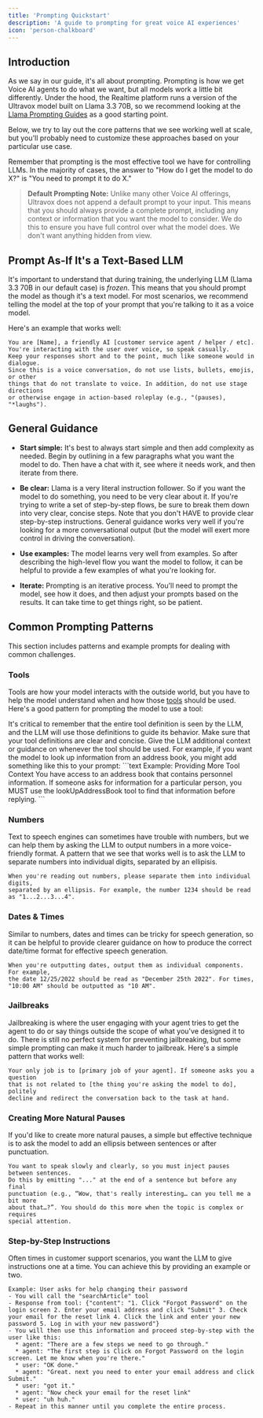 ```yaml
---
title: 'Prompting Quickstart'
description: 'A guide to prompting for great voice AI experiences'
icon: 'person-chalkboard'
---
```


## Introduction

As we say in our guide, it's all about prompting. Prompting is how we get Voice AI agents to do what we want, but all models work a little bit differently. Under the hood, the Realtime platform runs a version of the Ultravox model built on Llama 3.3 70B, so we recommend looking at the [Llama Prompting Guides](https://www.llama.com/docs/how-to-guides/prompting/) as a good starting point.

Below, we try to lay out the core patterns that we see working well at scale, but you'll probably need to customize these approaches based on your particular use case.

Remember that prompting is the most effective tool we have for controlling LLMs. In the majority of cases, the answer to "How do I get the model to do X?" is "You need to prompt it to do X."

> **Default Prompting Note:** Unlike many other Voice AI offerings, Ultravox does not append a default prompt to your input. This means that you should always provide a complete prompt, including any context or information that you want the model to consider. We do this to ensure you have full control over what the model does. We don't want anything hidden from view.

## Prompt As-If It's a Text-Based LLM
It's important to understand that during training, the underlying LLM (Llama 3.3 70B in our default case) is *frozen*. This means that you should prompt the model as though it's a text model. For most scenarios, we recommend telling the model at the top of your prompt that you're talking to it as a voice model.

Here's an example that works well:

```text Example: General Voice Prompt
You are [Name], a friendly AI [customer service agent / helper / etc].
You're interacting with the user over voice, so speak casually.
Keep your responses short and to the point, much like someone would in dialogue. 
Since this is a voice conversation, do not use lists, bullets, emojis, or other 
things that do not translate to voice. In addition, do not use stage directions 
or otherwise engage in action-based roleplay (e.g., "(pauses), "*laughs").
```

## General Guidance

- **Start simple:** It's best to always start simple and then add complexity as needed. Begin by outlining in a few paragraphs what you want the model to do. Then have a chat with it, see where it needs work, and then iterate from there.

- **Be clear:** Llama is a very literal instruction follower. So if you want the model to do something, you need to be very clear about it. If you're trying to write a set of step-by-step flows, be sure to break them down into very clear, concise steps. Note that you don't HAVE to provide clear step-by-step instructions. General guidance works very well if you're looking for a more conversational output (but the model will exert more control in driving the conversation).

- **Use examples:** The model learns very well from examples. So after describing the high-level flow you want the model to follow, it can be helpful to provide a few examples of what you're looking for.

- **Iterate:** Prompting is an iterative process. You'll need to prompt the model, see how it does, and then adjust your prompts based on the results. It can take time to get things right, so be patient.

## Common Prompting Patterns
This section includes patterns and example prompts for dealing with common challenges.

### Tools
Tools are how your model interacts with the outside world, but you have to help the model understand when and how those [tools](/essentials/tools) should be used. Here's a good pattern for prompting the model to use a tool:

<Steps>
  <Step title="Use Good Tool Definitions">
    It's critical to remember that the entire tool definition is seen by the LLM, and the LLM will use those definitions to guide its behavior. Make sure that your tool definitions are clear and concise.
  </Step>
  <Step title="Prompt for More Context">
   Give the LLM additional context or guidance on whenever the tool should be used. For example, if you want the model to look up information from an address book, you might add something like this to your prompt:
  ```text Example: Providing More Tool Context
  You have access to an address book that contains personnel information. 
  If someone asks for information for a particular person, you MUST use 
  the lookUpAddressBook tool to find that information before replying.
  ```
  </Step>
</Steps>

### Numbers
Text to speech engines can sometimes have trouble with numbers, but we can help them by asking the LLM to output numbers in a more voice-friendly format. A pattern that we see that works well is to ask the LLM to separate numbers into individual digits, separated by an ellipisis.

```text Example: Speaking Numbers
When you're reading out numbers, please separate them into individual digits, 
separated by an ellipsis. For example, the number 1234 should be read 
as "1...2...3...4".
```

### Dates & Times
Similar to numbers, dates and times can be tricky for speech generation, so it can be helpful to provide clearer guidance on how to produce the correct date/time format for effective speech generation.

```text Example: Reading Out Dates
When you're outputting dates, output them as individual components. For example, 
the date 12/25/2022 should be read as "December 25th 2022". For times, 
"10:00 AM" should be outputted as "10 AM".
```

### Jailbreaks
Jailbreaking is where the user engaging with your agent tries to get the agent to do or say things outside the scope of what you've designed it to do. There is still no perfect system for preventing jailbreaking, but some simple prompting can make it much harder to jailbreak. Here's a simple pattern that works well:

```text Example: Minimizing Jailbreaking
Your only job is to [primary job of your agent]. If someone asks you a question 
that is not related to [the thing you're asking the model to do], politely 
decline and redirect the conversation back to the task at hand.
```

### Creating More Natural Pauses
If you'd like to create more natural pauses, a simple but effective technique is to ask the model to add an ellipsis between sentences or after punctuation.

```text Example: Speaking with Pauses
You want to speak slowly and clearly, so you must inject pauses between sentences. 
Do this by emitting "..." at the end of a sentence but before any final 
punctuation (e.g., “Wow, that's really interesting… can you tell me a bit more 
about that…?”. You should do this more when the topic is complex or requires 
special attention.
```


### Step-by-Step Instructions
Often times in customer support scenarios, you want the LLM to give instructions one at a time. You can achieve this by providing an example or two.

```text Example: Step-by-Step Help
Example: User asks for help changing their password
- You will call the "searchArticle" tool
- Response from tool: {"content": "1. Click "Forgot Password" on the login screen 2. Enter your email address and click "Submit" 3. Check your email for the reset link 4. Click the link and enter your new password 5. Log in with your new password"}
- You will then use this information and proceed step-by-step with the user like this:
  * agent: "There are a few steps we need to go through."
  * agent: "The first step is Click on Forgot Password on the login screen. Let me know when you're there."
  * user: "OK done."
  * agent: "Great. next you need to enter your email address and click Submit."
  * user: "got it."
  * agent: "Now check your email for the reset link"
  * user: "uh huh."
- Repeat in this manner until you complete the entire process.
```